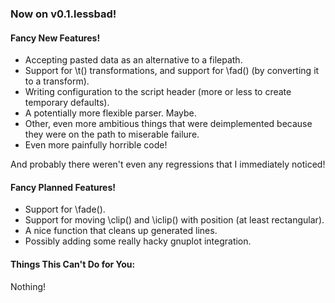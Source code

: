 ===Now on v0.1.lessbad!===

====Fancy New Features!====

*Accepting pasted data as an alternative to a filepath.
*Support for \t() transformations, and support for \fad() (by converting it to a transform).
*Writing configuration to the script header (more or less to create temporary defaults).
*A potentially more flexible parser. Maybe.
*Other, even more ambitious things that were deimplemented because they were on the path to miserable failure.
*Even more painfully horrible code!

And probably there weren't even any regressions that I immediately noticed!

====Fancy Planned Features!====

*Support for \fade().
*Support for moving \clip() and \iclip() with position (at least rectangular).
*A nice function that cleans up generated lines.
*Possibly adding some really hacky gnuplot integration.

====Things This Can't Do for You:====

Nothing!
